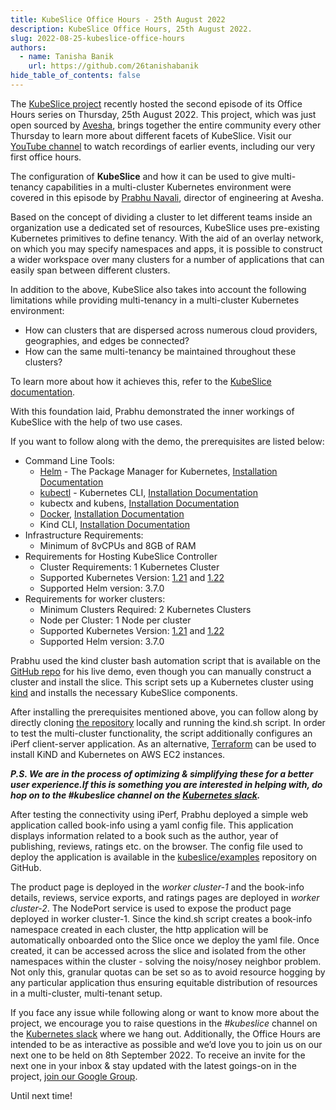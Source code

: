 ```yaml
---
title: KubeSlice Office Hours - 25th August 2022
description: KubeSlice Office Hours, 25th August 2022.
slug: 2022-08-25-kubeslice-office-hours
authors:
  - name: Tanisha Banik
    url: https://github.com/26tanishabanik
hide_table_of_contents: false
---
```


The [KubeSlice project](https://github.com/kubeslice) recently hosted the second episode of its Office Hours series on Thursday, 25th August 2022. 
This project, which was just open sourced by [Avesha](https://avesha.io/), brings together the entire community every other Thursday 
to learn more about different facets of KubeSlice. Visit our [YouTube channel](https://www.youtube.com/channel/UCtMSqfUzbv33CasQ8mzlSPw) to watch recordings of earlier events, 
including our very first office hours.

The configuration of **KubeSlice** and how it can be used to give multi-tenancy capabilities in a multi-cluster 
Kubernetes environment were covered in this episode by [Prabhu Navali](https://www.linkedin.com/in/prabhu-navali-13795a1/), director of engineering at Avesha.

Based on the concept of dividing a cluster to let different teams inside an organization use a dedicated set of resources, 
KubeSlice uses pre-existing Kubernetes primitives to define tenancy. With the aid of an overlay network, on which 
you may specify namespaces and apps, it is possible to construct a wider workspace over many clusters for a number of 
applications that can easily span between different clusters.

In addition to the above, KubeSlice also takes into account the following limitations while providing multi-tenancy 
in a multi-cluster Kubernetes environment:

- How can clusters that are dispersed across numerous cloud providers, geographies, and edges be connected?
- How can the same multi-tenancy be maintained throughout these clusters?

To learn more about how it achieves this, refer to the [KubeSlice documentation](https://kubeslice.io/).

With this foundation laid, Prabhu demonstrated the inner workings of KubeSlice with the help of two use cases.

If you want to follow along with the demo, the prerequisites are listed below: 
 
- Command Line Tools: 
  - [Helm](https://helm.sh/) - The Package Manager for Kubernetes, [Installation Documentation](https://helm.sh/docs/intro/install/)
  - [kubectl](https://kubernetes.io/docs/reference/kubectl/overview/) - Kubernetes CLI, [Installation Documentation](https://kubernetes.io/docs/tasks/tools/)
  - kubectx and kubens, [Installation Documentation](https://github.com/ahmetb/kubectx#Installation)
  - [Docker](https://docs.docker.com/get-docker/), [Installation Documentation](https://docs.docker.com/engine/install/)
  - Kind CLI, [Installation Documentation](https://kind.sigs.k8s.io/docs/user/quick-start/#installation) 
- Infrastructure Requirements: 
  - Minimum of 8vCPUs and 8GB of RAM 
- Requirements for Hosting KubeSlice Controller 
  - Cluster Requirements: 1 Kubernetes Cluster 
  - Supported Kubernetes Version: [1.21](https://v1-21.docs.kubernetes.io/) and [1.22](https://v1-22.docs.kubernetes.io/) 
  - Supported Helm version: 3.7.0 
- Requirements for worker clusters: 
  - Minimum Clusters Required: 2 Kubernetes Clusters 
  - Node per Cluster: 1 Node per cluster 
  - Supported Kubernetes Version: [1.21](https://v1-21.docs.kubernetes.io/) and [1.22](https://v1-22.docs.kubernetes.io/) 
  - Supported Helm version: 3.7.0 

Prabhu used the kind cluster bash automation script that is available on the [GitHub repo](https://github.com/kubeslice/examples/tree/master/kind) for his live demo, 
even though you can manually construct a cluster and install the slice. This script sets up a Kubernetes 
cluster using [kind](https://kind.sigs.k8s.io/) and installs the necessary KubeSlice components. 

After installing the prerequisites mentioned above, you can follow along by directly cloning [the repository](https://github.com/kubeslice/examples) 
locally and running the kind.sh script. In order to test the multi-cluster functionality, the script 
additionally configures an iPerf client-server application. As an alternative, [Terraform](https://github.com/kubeslice/examples/tree/master/ec2) can be used to 
install KiND and Kubernetes on AWS EC2 instances.

***P.S. We are in the process of optimizing & simplifying these for a better user experience.If this is something you are interested in helping with, do hop on to the #kubeslice channel on the [Kubernetes slack](https://slack.k8s.io/).***

After testing the connectivity using iPerf, Prabhu deployed a simple web application called book-info using 
a yaml config file. This application displays information related to a book such as the author, year of 
publishing, reviews, ratings etc. on the browser. The config file used to deploy the application is 
available in the [kubeslice/examples](https://github.com/kubeslice/examples/tree/master/kind/bookinfo/config_files) repository on GitHub. 

The product page is deployed in the *worker cluster-1* and the book-info details, reviews, service exports, and 
ratings pages are deployed in *worker cluster-2*. The NodePort service is used to expose the product page 
deployed in worker cluster-1. Since the kind.sh script creates a book-info namespace created in each cluster, 
the http application will be automatically onboarded onto the Slice once we deploy the yaml file. Once created, 
it can be accessed across the slice and isolated from the other namespaces within the cluster - solving the noisy/nosey 
neighbor problem. Not only this, granular quotas can be set so as to avoid resource hogging by any particular application 
thus ensuring equitable distribution of resources in a multi-cluster, multi-tenant setup.

If you face any issue while following along or want to know more about the project, we encourage you to raise questions 
in the *#kubeslice* channel on the [Kubernetes slack](https://slack.k8s.io/) where we hang out. Additionally, the Office Hours are intended 
to be as interactive as possible and we’d love you to join us on our next one to be held on 8th September 2022. 
To receive an invite for the next one in your inbox & stay updated with the latest goings-on in the project, [join our Google Group](https://groups.google.com/g/kubeslice-dev).

Until next time!
